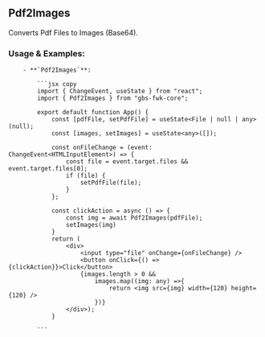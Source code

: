 ## Pdf2Images

Converts Pdf Files to Images (Base64).

### Usage & Examples:

        - **`Pdf2Images`**:

            ```jsx copy
            import { ChangeEvent, useState } from "react";
            import { Pdf2Images } from "gbs-fwk-core";

            export default function App() {
                const [pdfFile, setPdfFile] = useState<File | null | any>(null);
                const [images, setImages] = useState<any>([]);

                const onFileChange = (event: ChangeEvent<HTMLInputElement>) => {
                    const file = event.target.files && event.target.files[0];
                    if (file) {
                        setPdfFile(file);
                    }
                };

                const clickAction = async () => {
                    const img = await Pdf2Images(pdfFile);
                    setImages(img)
                }
                return (
                    <div>
                        <input type="file" onChange={onFileChange} />
                        <button onClick={() => {clickAction}}>Click</button>
                        {images.length > 0 &&
                            images.map((img: any) =>{
                                return <img src={img} width={120} height={120} />
                            })}
                    </div>);
                }

            ```
